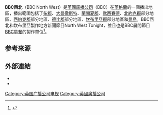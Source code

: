 '''BBC西北'''（BBC North West）是[[英國廣播公司|英國廣播公司]]（BBC）在[[英格蘭|英格蘭]]的一個播出地區，播出範圍包括了[[柴郡|柴郡]]、[[大曼徹斯特|大曼徹斯特]]、[[蘭開夏郡|蘭開夏郡]]、[[默西賽德|默西賽德]]、[[北約克郡|北約克郡]]部分地區、[[西約克郡|西約克郡]]部分地區、[[德比郡|德比郡]]部分地區、[[坎布里亞郡|坎布里亞郡]]部分地區和[[曼島|曼島]]。BBC西北和坎布里亞製作地方新聞節目North West Tonight，並且也是BBC晨間節目[[BBC早餐|BBC早餐]]的製作單位<ref>{{cite news|last=Thomas|first=Liz|title=BBC Breakfast moves to Salford|url=http://www.dailymail.co.uk/news/article-2127991/BBC-Breakfast-moves-Salford-dominated-North-West.html|work=11 April 2012|publisher=Daily Mail Newspaper|accessdate=25 July 2013|location=London|date=10 April 2012|archive-date=2016-04-28|archive-url=https://web.archive.org/web/20160428034628/http://www.dailymail.co.uk/news/article-2127991/BBC-Breakfast-moves-Salford-dominated-North-West.html|dead-url=no}}</ref>。

==参考来源==
{{reflist}}

==外部連結==
*{{bbc.co.uk|id=local|title=BBC Local News}}
*{{bbc.co.uk|id=nwt|title=''BBC North West Tonight''}}

{{英国广播公司电视}}
{{Authority control}}
[[Category:英国广播公司电视|Category:英国广播公司电视]]
[[Category:英國廣播公司|Category:英國廣播公司]]